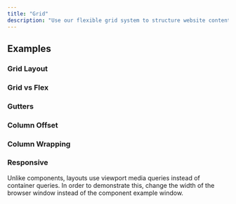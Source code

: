```yaml
---
title: "Grid"
description: "Use our flexible grid system to structure website content. The grid is mobile-first, powered by flexbox, and based on a 12-column system."
---
```



## Examples

### Grid Layout

<ComponentPreview title="Grid" component="grid" variant="grid" />

### Grid vs Flex

<ComponentPreview title="Flex" component="grid" variant="grid-flex" />

### Gutters

<ComponentPreview title="Grid Gutters" component="grid" variant="grid-gutters" />

### Column Offset

<ComponentPreview title="Grid Offset" component="grid" variant="grid-offset" />

### Column Wrapping

<ComponentPreview title="Grid Wrapping" component="grid" variant="grid-wrapping" />

### Responsive

Unlike components, layouts use viewport media queries instead of container queries. In order to demonstrate this, change the width of the browser window instead of the component example window.
<ComponentPreview title="Responsive Breakpoints" component="grid" variant="grid-responsive-breakpoints" />

